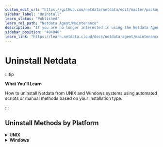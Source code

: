 ```yaml
---
custom_edit_url: "https://github.com/netdata/netdata/edit/master/packaging/installer/UNINSTALL.md"
sidebar_label: "Uninstall"
learn_status: "Published"
learn_rel_path: "Netdata Agent/Maintenance"
description: "If you are no longer interested in using the Netdata Agent, use the self-contained uninstaller to remove all traces of binaries and configuration files."
sidebar_position: "404040"
learn_link: "https://learn.netdata.cloud/docs/netdata-agent/maintenance/uninstall"
---
```


# Uninstall Netdata

:::tip

**What You'll Learn**

How to uninstall Netdata from UNIX and Windows systems using automated scripts or manual methods based on your installation type.

:::

## Uninstall Methods by Platform

<details>
<summary><strong>UNIX</strong></summary><br/>

:::note

**Installation Method Note**

This method assumes you installed Netdata using the `kickstart.sh` or `netdata-installer.sh` script. If you used a different method, it might not work and could complicate the removal process.

:::

Similarly, with our documentation on updating Netdata, you need to [determine your installation type](/docs/netdata-agent/maintenance/update).

:::important

**Native Package Users**

If your installation type indicates a [native package](https://learn.netdata.cloud/docs/netdata-agent/installation/linux/native-linux-distribution-packages), then proceed to uninstall Netdata using your package manager.

:::

### Automated Uninstallation

The recommended way to uninstall Netdata is to use the same script you used for installation. Add the `--uninstall` flag:

```bash
wget -O /tmp/netdata-kickstart.sh https://get.netdata.cloud/kickstart.sh && sh /tmp/netdata-kickstart.sh --uninstall
```

<details>
<summary><strong>if you have curl but not wget</strong></summary><br/>

```sh
curl https://get.netdata.cloud/kickstart.sh > /tmp/netdata-kickstart.sh && sh /tmp/netdata-kickstart.sh --uninstall
```

<br/>
</details>

**What to Expect**:

In most cases, these commands will guide you through the uninstallation process and remove configuration and data files automatically.

**Non-Standard Installations**:

If you installed Netdata with a custom prefix (different directory location), you may need to specify the original prefix during uninstallation with the `--old-install-prefix` option.

### Uninstalling manually

Most official installations of Netdata include an uninstaller script that can be manually invoked instead of using the kickstart script (internally, the kickstart script also uses this uninstaller script, it just handles the process outlined below for you).

This uninstaller script is self-contained, other than requiring a `.environment` file that was generated during installation. In most cases, this will be found in `/etc/netdata/.environment`, though if you used a custom installation prefix, it will be located under that directory.

#### Manual Uninstallation Steps

1. **Find your `.environment` file**

2. **If you can't find that file and would like to uninstall Netdata, then create a new file with the following content:**

    ```sh
    NETDATA_PREFIX="<installation prefix>"   # put what you used as a parameter to shell installed `--install-prefix` flag. Otherwise it should be empty
    NETDATA_ADDED_TO_GROUPS="<additional groups>"  # Additional groups for a user running the Netdata process
    ```

3. **Run `netdata-uninstaller.sh` as follows**

    <details>
    <summary><strong>Interactive mode (Default)</strong></summary><br/>

   The default mode in the uninstaller script is **interactive**. This means that the script provides you the option to reply with "yes" (`y`/`Y`) or "no" (`n`/`N`) to control the removal of each Netdata asset in the filesystem.

    ```sh
    $\{NETDATA_PREFIX}/usr/libexec/netdata/netdata-uninstaller.sh --yes --env <environment_file>
    ```

    <br/>
    </details>

    <details>
    <summary><strong>Non-interactive mode</strong></summary><br/>

   If you're sure, and you know what you're doing, you can speed up the removal of the Netdata assets from the filesystem without any questions by using the force option (`-f`/`--force`). This option will remove all the Netdata assets in a **non-interactive** mode.

    ```sh
    $\{NETDATA_PREFIX}/usr/libexec/netdata/netdata-uninstaller.sh --yes --force --env <environment_file>
    ```

    <br/>
    </details>

:::note

**Missing Uninstaller File**

Existing installations may still need to download the file if it's not present. To execute the uninstaller in that case, run the following commands:

```sh
wget https://raw.githubusercontent.com/netdata/netdata/master/packaging/installer/netdata-uninstaller.sh
chmod +x ./netdata-uninstaller.sh
./netdata-uninstaller.sh --yes --env <environment_file>
```

:::

<br/>
</details>

<details>
<summary><strong>Windows</strong></summary><br/>

To uninstall Netdata on Windows, use the standard application uninstaller in your **Settings** app or **Control Panel**.

You can also use PowerShell:

```powershell
msiexec /qn /x netdata-x64.msi
```

<br/>
</details>

